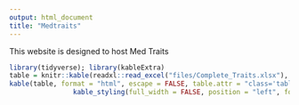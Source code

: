 ```yaml
---
output: html_document
title: "Medtraits"
---
```


This website is designed to host Med Traits

```r
library(tidyverse); library(kableExtra)
table = knitr::kable(readxl::read_excel("files/Complete_Traits.xlsx"), format = "html")
kable(table, format = "html", escape = FALSE, table.attr = "class='table'") %>%
                kable_styling(full_width = FALSE, position = "left", font_size = 11)
```

